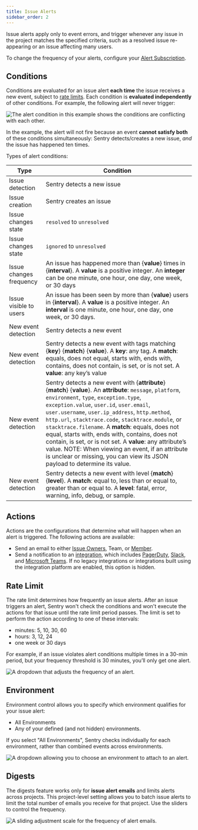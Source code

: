 ```yaml
---
title: Issue Alerts
sidebar_order: 2
---
```


Issue alerts apply only to event errors, and trigger whenever any issue in the project matches the specified criteria, such as a resolved issue re-appearing or an issue affecting many users.

To change the frequency of your alerts, configure your [Alert Subscription](/product/alerts-notifications/alert-subscription/).

## Conditions

Conditions are evaluated for an issue alert **each time** the issue receives a new event, subject to [rate limits](/product/alerts-notifications/alerts/#rate-limit). Each condition is **evaluated independently** of other conditions. For example, the following alert will never trigger:

![The alert condition in this example shows the conditions are conflicting with each other.](alert-conditions2.png)

In the example, the alert will not fire because an event **cannot satisfy both** of these conditions simultaneously: Sentry detects/creates a new issue, _and_ the issue has happened ten times.

Types of alert conditions:

| Type | Condition |
| -- | -- |
| Issue detection | Sentry detects a new issue |
| Issue creation | Sentry creates an issue |
| Issue changes state | `resolved` to `unresolved` |
| Issue changes state | `ignored` to `unresolved` |
| Issue changes frequency | An issue has happened more than {**value**} times in {**interval**}. A **value** is a positive integer. An **integer** can be one minute, one hour, one day, one week, or 30 days |
| Issue visible to users | An issue has been seen by more than {**value**} users in {**interval**}. A **value** is a positive integer. An **interval** is one minute, one hour, one day, one week, or 30 days. |
| New event detection | Sentry detects a new event |
| New event detection | Sentry detects a new event with tags matching {**key**} {**match**} {**value**}. A **key**: any tag. A **match**: equals, does not equal, starts with, ends with, contains, does not contain, is set, or is not set. A **value**: any key’s value |
| New event detection | Sentry detects a new event with {**attribute**} {**match**} {**value**}. An **attribute**: `message`, `platform`, `environment`, `type`, `exception.type`, `exception.value`, `user.id`, `user.email`, `user.username`, `user.ip_address`, `http.method`, `http.url`, `stacktrace.code`, `stacktrace.module`, or `stacktrace.filename`. A **match**: equals, does not equal, starts with, ends with, contains, does not contain, is set, or is not set. A **value**: any attribute’s value. NOTE: When viewing an event, if an attribute is unclear or missing, you can view its JSON payload to determine its value. |
| New event detection | Sentry detects a new event with level {**match**} {**level**}. A **match**: equal to, less than or equal to, greater than or equal to. A **level**: fatal, error, warning, info, debug, or sample. |

## Actions

Actions are the configurations that determine what will happen when an alert is triggered. The following actions are available:

- Send an email to either [Issue Owners](/product/error-monitoring/issue-owners/), Team, or [Member](/accounts/membership/#member).
- Send a notification to an [integration](/product/integrations/), which includes [PagerDuty](/product/integrations/integrations/pagerduty/), [Slack](/product/integrations/integrations/slack/), and [Microsoft Teams](/product/integrations/integrations/msteams/). If no legacy integrations or integrations built using the integration platform are enabled, this option is hidden.

## Rate Limit

The rate limit determines how frequently an issue alerts. After an issue triggers an alert, Sentry won't check the conditions and won't execute the actions for that issue until the rate limit period passes. The limit is set to perform the action according to one of these intervals:

- minutes: 5, 10, 30, 60
- hours: 3, 12, 24
- one week or 30 days

For example, if an issue violates alert conditions multiple times in a 30-min period, but your frequency threshold is 30 minutes, you’ll only get one alert.

![A dropdown that adjusts the frequency of an alert.](alert_frequency.png)

## Environment

Environment control allows you to specify which environment qualifies for your issue alert:

- All Environments
- Any of your defined (and not hidden) environments.

If you select "All Environments", Sentry checks individually for each environment, rather than combined events across environments.

![A dropdown allowing you to choose an environment to attach to an alert.](alert_environment.png)

## Digests

The digests feature works only for **issue alert emails** and limits alerts across projects. This project-level setting allows you to batch issue alerts to limit the total number of emails you receive for that project. Use the sliders to control the frequency.

![A sliding adjustment scale for the frequency of alert emails.](alert_digest.png)
